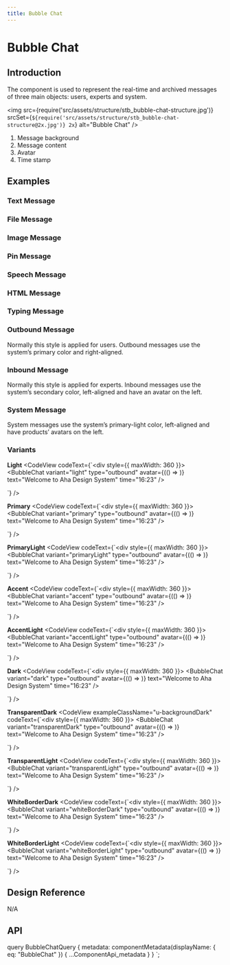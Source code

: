 ```yaml
---
title: Bubble Chat
---
```


# Bubble Chat

## Introduction

The component is used to represent the real-time and archived messages of three main objects: users, experts and system.

<img
  src={require('src/assets/structure/stb_bubble-chat-structure.jpg')}
  srcSet={`${require('src/assets/structure/stb_bubble-chat-structure@2x.jpg')} 2x`}
  alt="Bubble Chat"
/>
<ol className="u-textGray u-marginTopTiny">
  <li>
    Message background
  </li>
  <li>Message content</li>
  <li>Avatar</li>
  <li>Time stamp</li>
</ol>

## Examples

### Text Message

<CodeView codeText={textMessageBubbleChat} />

### File Message

<CodeView codeText={fileMessageBubbleChat} />

### Image Message

<CodeView codeText={imageMessageBubbleChat} />

### Pin Message

<CodeView codeText={pinMessageBubbleChat} />

### Speech Message

<CodeView codeText={speechMessageBubbleChat} />

### HTML Message

<CodeView codeText={htmlMessageBubbleChat} />

### Typing Message

<CodeView codeText={typingMessageBubbleChat} />

### Outbound Message

Normally this style is applied for users. Outbound messages use the system’s primary color and right-aligned.

<CodeView codeText={senderMessageBubbleChat} />


### Inbound Message

Normally this style is applied for experts. Inbound messages use the system’s secondary color, left-aligned and have an avatar on the left.

<CodeView codeText={reviserMessageBubbleChat} />

### System Message

System messages use the system’s primary-light color, left-aligned and have products’ avatars on the left.

<CodeView codeText={systemMessageBubbleChat} />

### Variants

**Light**
<CodeView codeText={`<div style={{ maxWidth: 360 }}>
  <BubbleChat
    variant="light"
    type="outbound"
    avatar={(() => <Avatar size="small" className="u-backgroundPrimaryLighter u-textPrimary u-text100" text="KT" />)}
    text="Welcome to Aha Design System"
    time="16:23"
  />
</div>`} />

**Primary**
<CodeView codeText={`<div style={{ maxWidth: 360 }}>
  <BubbleChat
    variant="primary"
    type="outbound"
    avatar={(() => <Avatar size="small" className="u-backgroundPrimaryLighter u-textPrimary u-text100" text="KT" />)}
    text="Welcome to Aha Design System"
    time="16:23"
  />
</div>`} />

**PrimaryLight**
<CodeView codeText={`<div style={{ maxWidth: 360 }}>
  <BubbleChat
    variant="primaryLight"
    type="outbound"
    avatar={(() => <Avatar size="small" className="u-backgroundPrimaryLighter u-textPrimary u-text100" text="KT" />)}
    text="Welcome to Aha Design System"
    time="16:23"
  />
</div>`} />

**Accent**
<CodeView codeText={`<div style={{ maxWidth: 360 }}>
  <BubbleChat
    variant="accent"
    type="outbound"
    avatar={(() => <Avatar size="small" className="u-backgroundPrimaryLighter u-textPrimary u-text100" text="KT" />)}
    text="Welcome to Aha Design System"
    time="16:23"
  />
</div>`} />

**AccentLight**
<CodeView codeText={`<div style={{ maxWidth: 360 }}>
  <BubbleChat
    variant="accentLight"
    type="outbound"
    avatar={(() => <Avatar size="small" className="u-backgroundPrimaryLighter u-textPrimary u-text100" text="KT" />)}
    text="Welcome to Aha Design System"
    time="16:23"
  />
</div>`} />

**Dark**
<CodeView codeText={`<div style={{ maxWidth: 360 }}>
  <BubbleChat
    variant="dark"
    type="outbound"
    avatar={(() => <Avatar size="small" className="u-backgroundPrimaryLighter u-textPrimary u-text100" text="KT" />)}
    text="Welcome to Aha Design System"
    time="16:23"
  />
</div>`} />

**TransparentDark**
<CodeView exampleClassName="u-backgroundDark" codeText={`<div style={{ maxWidth: 360 }}>
  <BubbleChat
    variant="transparentDark"
    type="outbound"
    avatar={(() => <Avatar size="small" className="u-backgroundPrimaryLighter u-textPrimary u-text100" text="KT" />)}
    text="Welcome to Aha Design System"
    time="16:23"
  />
</div>`} />

**TransparentLight**
<CodeView codeText={`<div style={{ maxWidth: 360 }}>
  <BubbleChat
    variant="transparentLight"
    type="outbound"
    avatar={(() => <Avatar size="small" className="u-backgroundPrimaryLighter u-textPrimary u-text100" text="KT" />)}
    text="Welcome to Aha Design System"
    time="16:23"
  />
</div>`} />

**WhiteBorderDark**
<CodeView codeText={`<div style={{ maxWidth: 360 }}>
  <BubbleChat
    variant="whiteBorderDark"
    type="outbound"
    avatar={(() => <Avatar size="small" className="u-backgroundPrimaryLighter u-textPrimary u-text100" text="KT" />)}
    text="Welcome to Aha Design System"
    time="16:23"
  />
</div>`} />

**WhiteBorderLight**
<CodeView codeText={`<div style={{ maxWidth: 360 }}>
  <BubbleChat
    variant="whiteBorderLight"
    type="outbound"
    avatar={(() => <Avatar size="small" className="u-backgroundPrimaryLighter u-textPrimary u-text100" text="KT" />)}
    text="Welcome to Aha Design System"
    time="16:23"
  />
</div>`} />


## Design Reference

N/A


## API

<ComponentApi metadata={props.data.metadata} />


  query BubbleChatQuery {
    metadata: componentMetadata(displayName: { eq: "BubbleChat" }) {
      ...ComponentApi_metadata
    }
  }
`;
